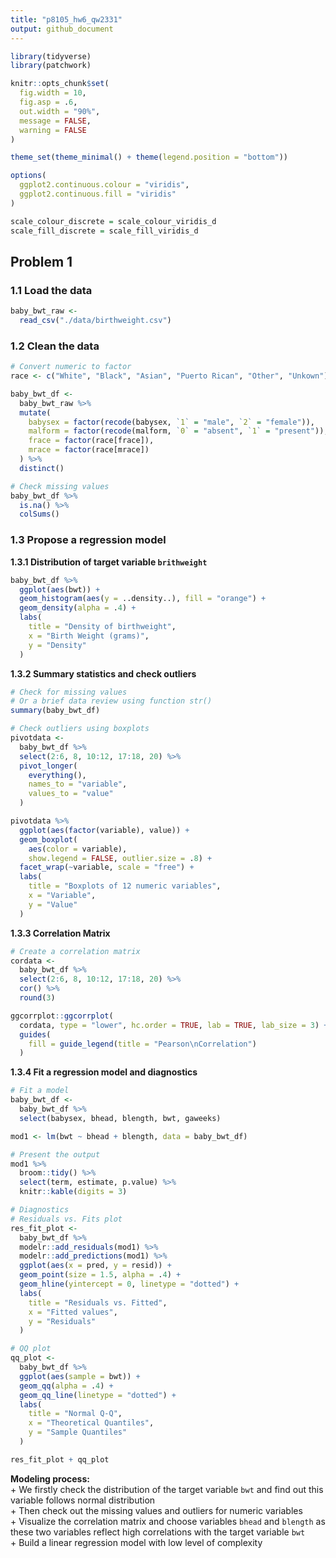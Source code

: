 ```yaml
---
title: "p8105_hw6_qw2331"
output: github_document
---
```


```r
library(tidyverse)
library(patchwork)

knitr::opts_chunk$set(
  fig.width = 10,
  fig.asp = .6,
  out.width = "90%",
  message = FALSE,
  warning = FALSE
)

theme_set(theme_minimal() + theme(legend.position = "bottom"))

options(
  ggplot2.continuous.colour = "viridis",
  ggplot2.continuous.fill = "viridis"
)

scale_colour_discrete = scale_colour_viridis_d
scale_fill_discrete = scale_fill_viridis_d
```


## Problem 1

### 1.1 Load the data
```r
baby_bwt_raw <- 
  read_csv("./data/birthweight.csv")
```


### 1.2 Clean the data
```r
# Convert numeric to factor
race <- c("White", "Black", "Asian", "Puerto Rican", "Other", "Unkown")

baby_bwt_df <- 
  baby_bwt_raw %>% 
  mutate(
    babysex = factor(recode(babysex, `1` = "male", `2` = "female")),
    malform = factor(recode(malform, `0` = "absent", `1` = "present")),
    frace = factor(race[frace]),
    mrace = factor(race[mrace])
  ) %>% 
  distinct()

# Check missing values
baby_bwt_df %>% 
  is.na() %>% 
  colSums()
```


### 1.3 Propose a regression model

**1.3.1 Distribution of target variable `brithweight`**
```r
baby_bwt_df %>% 
  ggplot(aes(bwt)) + 
  geom_histogram(aes(y = ..density..), fill = "orange") +
  geom_density(alpha = .4) + 
  labs(
    title = "Density of birthweight",
    x = "Birth Weight (grams)",
    y = "Density"
  )
```

**1.3.2 Summary statistics and check outliers**
```r
# Check for missing values
# Or a brief data review using function str()
summary(baby_bwt_df)

# Check outliers using boxplots
pivotdata <- 
  baby_bwt_df %>% 
  select(2:6, 8, 10:12, 17:18, 20) %>% 
  pivot_longer(
    everything(),
    names_to = "variable",
    values_to = "value"
  )

pivotdata %>% 
  ggplot(aes(factor(variable), value)) + 
  geom_boxplot(
    aes(color = variable), 
    show.legend = FALSE, outlier.size = .8) + 
  facet_wrap(~variable, scale = "free") + 
  labs(
    title = "Boxplots of 12 numeric variables",
    x = "Variable",
    y = "Value"
  )
```

**1.3.3 Correlation Matrix**
```r
# Create a correlation matrix
cordata <- 
  baby_bwt_df %>% 
  select(2:6, 8, 10:12, 17:18, 20) %>% 
  cor() %>% 
  round(3)

ggcorrplot::ggcorrplot(
  cordata, type = "lower", hc.order = TRUE, lab = TRUE, lab_size = 3) + 
  guides(
    fill = guide_legend(title = "Pearson\nCorrelation")
  )
```

**1.3.4 Fit a regression model and diagnostics**
```r
# Fit a model
baby_bwt_df <- 
  baby_bwt_df %>% 
  select(babysex, bhead, blength, bwt, gaweeks)

mod1 <- lm(bwt ~ bhead + blength, data = baby_bwt_df)

# Present the output
mod1 %>% 
  broom::tidy() %>% 
  select(term, estimate, p.value) %>% 
  knitr::kable(digits = 3)

# Diagnostics
# Residuals vs. Fits plot
res_fit_plot <-   
  baby_bwt_df %>% 
  modelr::add_residuals(mod1) %>% 
  modelr::add_predictions(mod1) %>% 
  ggplot(aes(x = pred, y = resid)) + 
  geom_point(size = 1.5, alpha = .4) + 
  geom_hline(yintercept = 0, linetype = "dotted") + 
  labs(
    title = "Residuals vs. Fitted",
    x = "Fitted values",
    y = "Residuals"
  )

# QQ plot
qq_plot <- 
  baby_bwt_df %>% 
  ggplot(aes(sample = bwt)) + 
  geom_qq(alpha = .4) + 
  geom_qq_line(linetype = "dotted") + 
  labs(
    title = "Normal Q-Q",
    x = "Theoretical Quantiles",
    y = "Sample Quantiles"
  )

res_fit_plot + qq_plot
```

**Modeling process:**  
+ We firstly check the distribution of the target variable `bwt` and find out this variable follows normal distribution  
+ Then check out the missing values and outliers for numeric variables  
+ Visualize the correlation matrix and choose variables `bhead` and `blength` as these two variables reflect high correlations with the target variable `bwt`  
+ Build a linear regression model with low level of complexity

